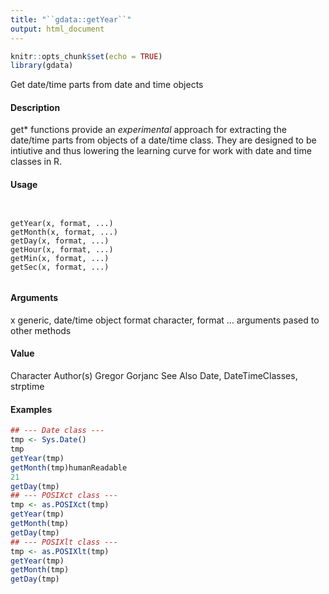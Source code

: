 ```yaml
---
title: "``gdata::getYear``"
output: html_document
---
```

  
```r
knitr::opts_chunk$set(echo = TRUE)
library(gdata)
```

Get date/time parts from date and time objects

#### Description

get* functions provide an *experimental* approach for extracting the date/time parts from objects of a date/time class. They are designed to be intiutive and thus lowering the learning curve for work with date and time classes in R.

#### Usage
<pre><code>

getYear(x, format, ...)
getMonth(x, format, ...)
getDay(x, format, ...)
getHour(x, format, ...)
getMin(x, format, ...)
getSec(x, format, ...)

</code></pre>
#### Arguments

x generic, date/time object
format character, format
... arguments pased to other methods

#### Value

Character
Author(s)
Gregor Gorjanc
See Also
Date, DateTimeClasses, strptime

#### Examples
```r

## --- Date class ---
tmp <- Sys.Date()
tmp
getYear(tmp)
getMonth(tmp)humanReadable
21
getDay(tmp)
## --- POSIXct class ---
tmp <- as.POSIXct(tmp)
getYear(tmp)
getMonth(tmp)
getDay(tmp)
## --- POSIXlt class ---
tmp <- as.POSIXlt(tmp)
getYear(tmp)
getMonth(tmp)
getDay(tmp)
```
